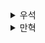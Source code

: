 <details>
  <summary>우석</summary>
  # 함수형 반복

## map()
```js
function emailsForCustomers(customers, goods, bests) {
  var emails = [];

  forEach(customers, function(customer) {
    var email = emailForCustomer(customer, goods, bests);
    emails.push(email);
  });

  return emails;
}
```
- emailsForCustomers()는 고객 데이터를 배열로 받아 고객에게 보낼 emil 리스트를 배열로 반환하는 메서드이다.
- 이러한 상황에서 사용할 수 있는 함수형 도구가 map()이다.
- map()은 X값을 가진 배열을 인자로 받아 배열을 개별 값들을 Y로 변환하고 이를 리스트로 반환한다.
<br></br>

```js
function map(array, f) {
  var newArray = [];
  forEach(array, function(element) {
    newArray.push(f(element));
  });
  return newArray;
}

function emailsForCustomers(customers, goods, bests) {
  return map(customers, function(customer) {
    return emailForCustomer(customer, goods, bests)
  })
}
```
- map()메서드를 활용하면 emailsForCustomers()를 보다 간단하게 구현할 수 있다.

<br></br>

### 함수를 전달하는 3가지 방법
- map() 메서드를 활용할 때 2번째 인자인 함수를 전달하는 방식에는 3가지가 존재한다.

#### 1. 전역으로 정의하기
```js
function greet(name) {
  return "Hello, " + name;
}

var friendGreetings = map(friendsNames, greet)
```
- 프로그램 어디서나 쓸 수 있다는 점이 장점이다.

#### 2. 지역적으로 정의하기
```js
function greetEverybody(friends) {
  var greeting;

  if (language === "English")
    greeting = "Hello, ";
  else
    greeting = "Salut, ";

  var greet = function(name) {
    return greeting + name;
  }

  return map(freinds, greet);
}
```
- 지역적으로 쓰고 싶지만 이름이 필요할 때 사용하면 유용하다.

#### 3. 인라인으로 정의하기
```js
var freindGreetings = map(friendsNames, function(name) {
  return "Hello, " + name;
});
```
- 문맥에서 한 번만 쓰는 짧은 함수에 적합하다.
<br></br>


## filter()
```js
function filter(array, f) {
  var newArray = [];

  forEach(array, function(element) {
    if (f(element)) {
      newArray.push(element);
    }
  });

  return newArray;
}
```
- 특정 조건을 만족하는 요소들만 추리고 싶을 때 사용할 수 있다.
    - 필요 없는 것을 거를 때도 사용 가능 (null값을 거르고 싶을 때)
<br></br>

## reduce()
```js
function reduce(array, init, f) {
  var accum = init;

  forEach(array, function(element) {
    accum = f(accum, element);
  });

  return accum;
}
```
- 배열을 순회하면 누적된 데이터를 만들 때 사용하는 도구가 reduce()이다.
- 배열을 모든 값을 더하거나, 모든 값을 누적하여 데이터를 만들 때 유용하다.
</details><details>
  <summary>만혁</summary>
  # 함수형 반복

## 예제를 통해 `map()` 함수 도출하기


### 1. 본문과 앞부분, 뒷부분 확인하기

```js
function emailsForCustomers(customers, goods, bests) {
 const emails = []; // 앞부분
 forEach(customers, function(customer) {
    const email = emailForCustomer(customer, goods, bests); // 본문
    emails.push(email);
 })
 return email; // 뒷부분
}

function customerCities(customers, goods, bests) {
 const cities = [];
 forEach(customers, function(customer) {
    const city = customer.address.city;
    cities.push(city);
 })
 return cities;
}
```



### 2. 함수를 콜백으로 빼내기

```js
function emailsForCustomers(customers, goods, bests) {
    return map(customers, function(customer) {
        return emailForCustomer(customer, goods, bests);
    })
}

function map(array, f) {
    const newArray = [];
    forEach(array, function(element) {
        newArray.push(f(element));
    })
    return newArray;
}
```

## 함수형 도구: `filter()`

```js
function filter(array, f) {
    const newArray = [];
    forEach(array, function(element) {
        if (f(element)) {
            newArray.push(element);
        }
    })
    return newArray;
}
```

<details>
    <summary>연습 문제</summary>

### `map()` 을 사용해 필요한 객체가 들어있는 배열을 만들어라


- 주어진것
  - 모든 고객 배열인 customers
  - 필요한 데이터는 firstName, lastName, address

```js
map(customers, function(customer) {
        return {
            firstName: customer.firstName,
            lastName: customer.lastName,
            address: customer.address
        }
    }
)
```


### `filter()`를 사용해봐라

- 주어진것
  - 전체 고객 배열인 customers
  - 고객 아이디가 들어 있는 customer.id
  - 나머지 연산자 x % 3 === 0 

```js
const testGroup = filter(customers, function(customer) {
    return customer.id % 3 === 0;
})

const nonTestGroup = filter(customers, function(customer) {
    return customer.id % 3 !== 0;
})

```

</details>



## 예제를 통해 `reduce()` 도출하기


#### 1. 본문과 앞부분, 뒷부분 확인하기
```js
function countAllPurchases(customers) { 
    let total = 0; // 앞부분
    forEach(customers, function(customer) {
        total = total + customer.purchases.length; // 본문(합치는 동작)
    })
    return total; // 뒷부분
}

function concatArrays(arrays) {
    const result = []; // 앞부분
    forEach(arrays, function(array) {
        result = result.concat(array); // 본문(합치는 동작)
    })
    return result; // 뒷부분
}
```


#### 2. 함수 콜백으로 빼내기

```js
function countAllPurchases(customers) {
    return reduce(
        customers,
        0, // 초기 값
        function(total, customer) {
            return total + customer.purchases.length;
        }
    )
}


function reduce(array, init, f) {
    let accum = init; // 초기 값
    forEach(array, function(element) {
        accum = f(accum, element);
    })
    return accum;
}
```



<details>
    <summary>연습 문제</summary>

### `reduce()` 활용

```js
// 배열에 있는 모든 수를 더하기
function sum(numbers) {
    return reduce(
        numbers, 
        0,
        function(total, number){
            return total + number;
        })
}

// 배열에 있는 모든 수를 곱하기
function product(numbers) {
    return reduce(
        numbers, 
        1,
        function(total, number){
            return total * number;
        })
}
```


### 배열에 있는 가장 큰 값과 가장 작은 값을 찾는 함수를 만들어라

- 주어진것
  - 가장 큰 숫자인 `Number.MAX_VALUE`
  - 가장 작은 숫자인 `Number.MIN_VALUE`

```js
// 배열에서 가장 작은 숫자를 리턴
// 빈 배열이라면 `Number.MAX_VALUE` 리턴
function min(numbers) {
    return reduce(
        numbers,
        Number.MAX_VALUE,
        function(m, n) {
            if (m < n) {
                return m;
            } else {
                return n;
            }
        }
    )
}


// 배열에서 가장 큰 숫자를 리턴
// 빈 배열이라면 `Number.MIN_VALUE` 리턴
function min(numbers) {
    return reduce(
        number,
        Number.MIN_VALUE,
        function(m, n) {
            if (m > n) {
                return m;
            } else {
                return n;
            }
        }
    )
}
```


### `reduce()` 로 `map()` 과 `filter()` 만들기

```js
function map(array, f) {
    return redcue(
        array, 
        [],
        function(ret, item) {
            // return ret.concat(f([item]));
            ret.push(f(item));
            return ret;
        }
    )
}

function filter(array, f) [
    return reduce(
        array,
        [],
        function(ret, item) {
            if (f(item)) {
                // return ret.concat([item])
                ret.push(item);
            }
            return ret;
        }
    )
]

```
</details>


## 회독
- `reduce`만 제대로 알아도 모든걸 구현할 수 있는듯
</details>